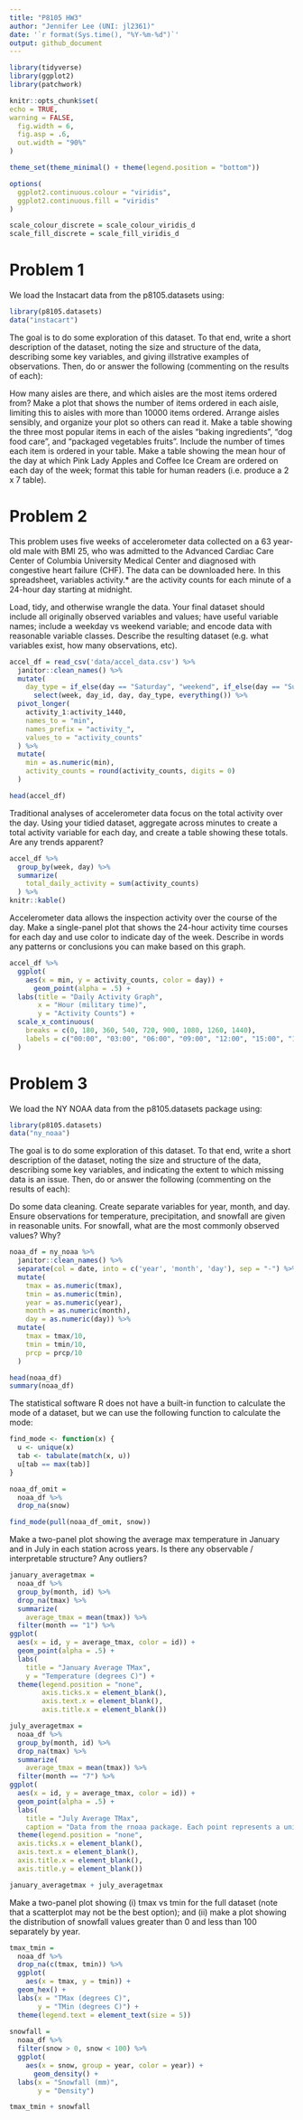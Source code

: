 ```yaml
---
title: "P8105 HW3"
author: "Jennifer Lee (UNI: jl2361)"
date: '`r format(Sys.time(), "%Y-%m-%d")`'
output: github_document
---
```


```r
library(tidyverse)
library(ggplot2)
library(patchwork)

knitr::opts_chunk$set(
echo = TRUE,
warning = FALSE,
  fig.width = 6,
  fig.asp = .6,
  out.width = "90%"
)

theme_set(theme_minimal() + theme(legend.position = "bottom"))

options(
  ggplot2.continuous.colour = "viridis",
  ggplot2.continuous.fill = "viridis"
)

scale_colour_discrete = scale_colour_viridis_d
scale_fill_discrete = scale_fill_viridis_d
```

# Problem 1
We load the Instacart data from the p8105.datasets using:
```r
library(p8105.datasets)
data("instacart")
```

The goal is to do some exploration of this dataset. To that end, write a short description of the dataset, noting the size and structure of the data, describing some key variables, and giving illstrative examples of observations. Then, do or answer the following (commenting on the results of each):

How many aisles are there, and which aisles are the most items ordered from?
Make a plot that shows the number of items ordered in each aisle, limiting this to aisles with more than 10000 items ordered. Arrange aisles sensibly, and organize your plot so others can read it.
Make a table showing the three most popular items in each of the aisles “baking ingredients”, “dog food care”, and “packaged vegetables fruits”. Include the number of times each item is ordered in your table.
Make a table showing the mean hour of the day at which Pink Lady Apples and Coffee Ice Cream are ordered on each day of the week; format this table for human readers (i.e. produce a 2 x 7 table).

# Problem 2 

This problem uses five weeks of accelerometer data collected on a 63 year-old male with BMI 25, who was admitted to the Advanced Cardiac Care Center of Columbia University Medical Center and diagnosed with congestive heart failure (CHF). The data can be downloaded here. In this spreadsheet, variables activity.* are the activity counts for each minute of a 24-hour day starting at midnight.

Load, tidy, and otherwise wrangle the data. Your final dataset should include all originally observed variables and values; have useful variable names; include a weekday vs weekend variable; and encode data with reasonable variable classes. Describe the resulting dataset (e.g. what variables exist, how many observations, etc).
```r
accel_df = read_csv('data/accel_data.csv') %>% 
  janitor::clean_names() %>%
  mutate(
    day_type = if_else(day == "Saturday", "weekend", if_else(day == "Sunday", "weekend", "weekday"))) %>%
      select(week, day_id, day, day_type, everything()) %>%
  pivot_longer(
    activity_1:activity_1440,
    names_to = "min", 
    names_prefix = "activity_",
    values_to = "activity_counts"
  ) %>%
  mutate(
    min = as.numeric(min),
    activity_counts = round(activity_counts, digits = 0)
  )

head(accel_df)
```

Traditional analyses of accelerometer data focus on the total activity over the day. Using your tidied dataset, aggregate across minutes to create a total activity variable for each day, and create a table showing these totals. Are any trends apparent?
```r
accel_df %>%
  group_by(week, day) %>%
  summarize(
    total_daily_activity = sum(activity_counts)
  ) %>%
knitr::kable()
```

Accelerometer data allows the inspection activity over the course of the day. Make a single-panel plot that shows the 24-hour activity time courses for each day and use color to indicate day of the week. Describe in words any patterns or conclusions you can make based on this graph.
```r
accel_df %>%
  ggplot(
    aes(x = min, y = activity_counts, color = day)) +
      geom_point(alpha = .5) +
  labs(title = "Daily Activity Graph",
       x = "Hour (military time)",
       y = "Activity Counts") +
  scale_x_continuous(
    breaks = c(0, 180, 360, 540, 720, 900, 1080, 1260, 1440),
    labels = c("00:00", "03:00", "06:00", "09:00", "12:00", "15:00", "18:00", "21:00", "24:00")
  ) 
```

# Problem 3 
We load the NY NOAA data from the p8105.datasets package using:
```r
library(p8105.datasets)
data("ny_noaa") 
```

The goal is to do some exploration of this dataset. To that end, write a short description of the dataset, noting the size and structure of the data, describing some key variables, and indicating the extent to which missing data is an issue. Then, do or answer the following (commenting on the results of each):

Do some data cleaning. Create separate variables for year, month, and day. Ensure observations for temperature, precipitation, and snowfall are given in reasonable units. For snowfall, what are the most commonly observed values? Why?
```r
noaa_df = ny_noaa %>%
  janitor::clean_names() %>%
  separate(col = date, into = c('year', 'month', 'day'), sep = "-") %>%
  mutate(
    tmax = as.numeric(tmax),
    tmin = as.numeric(tmin),
    year = as.numeric(year),
    month = as.numeric(month),
    day = as.numeric(day)) %>%
  mutate(
    tmax = tmax/10,
    tmin = tmin/10,
    prcp = prcp/10
  )

head(noaa_df)
summary(noaa_df)
```

The statistical software R does not have a built-in function to calculate the mode of a dataset, but we can use the following function to calculate the mode:
```r
find_mode <- function(x) {
  u <- unique(x)
  tab <- tabulate(match(x, u))
  u[tab == max(tab)]
}

noaa_df_omit =
  noaa_df %>%
  drop_na(snow)

find_mode(pull(noaa_df_omit, snow))
```

Make a two-panel plot showing the average max temperature in January and in July in each station across years. Is there any observable / interpretable structure? Any outliers?

```r
january_averagetmax = 
  noaa_df %>%
  group_by(month, id) %>%
  drop_na(tmax) %>%
  summarize(
    average_tmax = mean(tmax)) %>% 
  filter(month == "1") %>%
ggplot( 
  aes(x = id, y = average_tmax, color = id)) +
  geom_point(alpha = .5) +
  labs(
    title = "January Average TMax",
    y = "Temperature (degrees C)") +
  theme(legend.position = "none",
        axis.ticks.x = element_blank(),
        axis.text.x = element_blank(),
        axis.title.x = element_blank())

july_averagetmax = 
  noaa_df %>%
  group_by(month, id) %>%
  drop_na(tmax) %>%
  summarize(
    average_tmax = mean(tmax)) %>% 
  filter(month == "7") %>%
ggplot( 
  aes(x = id, y = average_tmax, color = id)) +
  geom_point(alpha = .5) +
  labs(
    title = "July Average TMax",
    caption = "Data from the rnoaa package. Each point represents a unique NY weather station.") +
  theme(legend.position = "none",
  axis.ticks.x = element_blank(),
  axis.text.x = element_blank(),
  axis.title.x = element_blank(),
  axis.title.y = element_blank())

january_averagetmax + july_averagetmax
```

Make a two-panel plot showing (i) tmax vs tmin for the full dataset (note that a scatterplot may not be the best option); and (ii) make a plot showing the distribution of snowfall values greater than 0 and less than 100 separately by year.

```r
tmax_tmin = 
  noaa_df %>%
  drop_na(c(tmax, tmin)) %>%
  ggplot(
    aes(x = tmax, y = tmin)) + 
  geom_hex() + 
  labs(x = "TMax (degrees C)",
       y = "TMin (degrees C)") +
  theme(legend.text = element_text(size = 5))
 
snowfall = 
  noaa_df %>%
  filter(snow > 0, snow < 100) %>%
  ggplot(
    aes(x = snow, group = year, color = year)) +
      geom_density() +
  labs(x = "Snowfall (mm)",
       y = "Density")

tmax_tmin + snowfall
```


